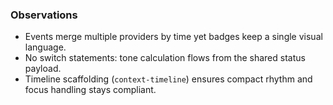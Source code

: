 
<Meta of={SubscriptionTimelineStories} />

<Canvas>
  <Story of={SubscriptionTimelineStories.LifecycleFeed} />
</Canvas>

### Observations

- Events merge multiple providers by time yet badges keep a single visual language.
- No switch statements: tone calculation flows from the shared status payload.
- Timeline scaffolding (`context-timeline`) ensures compact rhythm and focus handling stays compliant.

